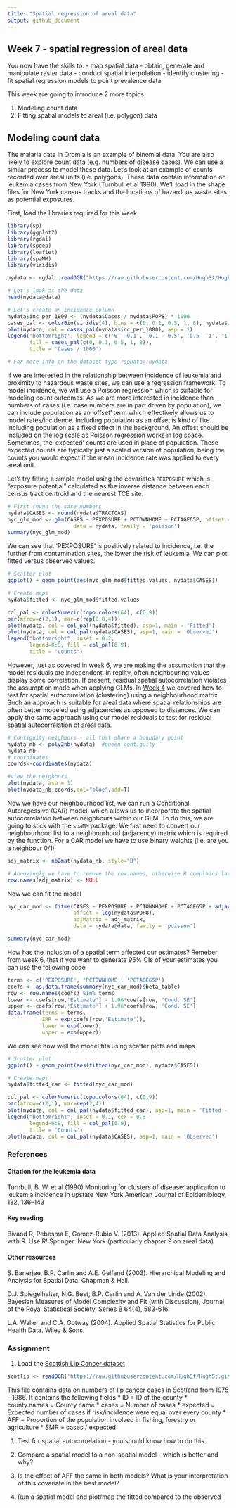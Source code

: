 ```yaml
---
title: "Spatial regression of areal data"
output: github_document
---
```

## Week 7 - spatial regression of areal data

You now have the skills to:
- map spatial data
- obtain, generate and manipulate raster data
- conduct spatial interpolation
- identify clustering
- fit spatial regression models to point prevalence data

This week are going to introduce 2 more topics. 

1) Modeling count data
2) Fitting spatial models to areal (i.e. polygon) data

## Modeling count data

The malaria data in Oromia is an example of binomial data. You are also likely to explore count data (e.g. numbers of disease cases). We can use a similar process to model these data. Let's look at an example of counts recorded over areal units (i.e. polygons). These data contain information on leukemia cases from New York (Turnbull et al 1990). We’ll load in the shape files for New York census tracks and the locations of hazardous waste sites as potential exposures. 

First, load the libraries required for this week
```r
library(sp)
library(ggplot2)
library(rgdal)
library(spdep)
library(leaflet)
library(spaMM)
library(viridis)
```


```r
nydata <- rgdal::readOGR("https://raw.githubusercontent.com/HughSt/HughSt.github.io/master/course_materials/week7/Lab_files/nydata.geojson")

# Let's look at the data
head(nydata@data)

# Let's create an incidence column
nydata$inc_per_1000 <- (nydata$Cases / nydata$POP8) * 1000
cases_pal <- colorBin(viridis(4), bins = c(0, 0.1, 0.5, 1, 8), nydata$inc_per_1000)
plot(nydata, col = cases_pal(nydata$inc_per_1000), asp = 1)
legend('bottomright', legend = c('0 - 0.1', '0.1 - 0.5', '0.5 - 1', '1 - 8'),
       fill = cases_pal(c(0, 0.1, 0.5, 1, 8)),
       title = 'Cases / 1000')

# For more info on the dataset type ?spData::nydata
```

If we are interested in the relationship between incidence of leukemia and proximity to hazardous waste sites, we can use a regression framework. To model incidence, we will use a Poisson regression which is suitable for modeling count outcomes. As we are more interested in incidence than numbers of cases (i.e. case numbers are in part driven by population), we can include population as an 'offset' term which effectively allows us to model rates/incidence. Including population as an offset is kind of like including population as a fixed effect in the background. An offest should be included on the log scale as Poisson regression works in log space. Sometimes, the 'expected' counts are used in place of population. These expected counts are typically just a scaled version of population, being the counts you would expect if the mean incidence rate was applied to every areal unit.  

Let's try fitting a simple model using the covariates `PEXPOSURE` which is "exposure potential" calculated as the inverse distance between each census tract centroid and the nearest TCE site.

```r
# First round the case numbers
nydata$CASES <- round(nydata$TRACTCAS)
nyc_glm_mod <- glm(CASES ~ PEXPOSURE + PCTOWNHOME + PCTAGE65P, offset = log(POP8), 
                     data = nydata, family = 'poisson')
summary(nyc_glm_mod)
```

We can see that 'PEXPOSURE' is positively related to incidence, i.e. the further from contamination sites, the lower the risk of leukemia. We can plot fitted versus observed values.

```r
# Scatter plot
ggplot() + geom_point(aes(nyc_glm_mod$fitted.values, nydata$CASES))

# Create maps
nydata$fitted <- nyc_glm_mod$fitted.values

col_pal <- colorNumeric(topo.colors(64), c(0,9))
par(mfrow=c(2,1), mar=c(rep(0.8,4)))
plot(nydata, col = col_pal(nydata$fitted), asp=1, main = 'Fitted')
plot(nydata, col = col_pal(nydata$CASES), asp=1, main = 'Observed')
legend("bottomright", inset = 0.2,
       legend=0:9, fill = col_pal(0:9),
       title = 'Counts')
```


However, just as covered in week 6, we are making the assumption that the model residuals are independent. In reality, often neighbouring values display some correlation. If present, residual spatial autocorrelation violates the assumption made when applying GLMs. In [Week 4]() we covered how to test for spatial autocorrelation (clustering) using a neighbourhood matrix. Such an approach is suitable for areal data where spatial relationships are often better modeled using adjacencies as opposed to distances. We can apply the same approach using our model residuals to test for residual spatial autocorrelation of areal data.

```r
# Contiguity neighbors - all that share a boundary point
nydata_nb <- poly2nb(nydata)  #queen contiguity
nydata_nb
# coordinates
coords<-coordinates(nydata)

#view the neighbors
plot(nydata, asp = 1)
plot(nydata_nb,coords,col="blue",add=T)
```

Now we have our neighbourhood list, we can run a Conditional Autoregessive (CAR) model, which allows us to incorporate the spatial autocorrelation between neighbours within our GLM. To do this, we are going to stick with the `spaMM` package. We first need to convert our neighbourhood list to a neighbourhood (adjacency) matrix which is required by the function. For a CAR model we have to use binary weights (i.e. are you a neighbour 0/1)

```r
adj_matrix <- nb2mat(nydata_nb, style="B")

# Annoyingly we have to remove the row.names, otherwise R complains later
row.names(adj_matrix) <- NULL
```

Now we can fit the model
```r
nyc_car_mod <- fitme(CASES ~ PEXPOSURE + PCTOWNHOME + PCTAGE65P + adjacency(1|AREAKEY), 
                     offset = log(nydata$POP8),
                     adjMatrix = adj_matrix,
                     data = nydata@data, family = 'poisson')

summary(nyc_car_mod)
```
How has the inclusion of a spatial term affected our estimates? Remeber from week 6, that if you want to generate 95% CIs of your estimates you can use the following code

```r
terms <- c('PEXPOSURE', 'PCTOWNHOME', 'PCTAGE65P')
coefs <- as.data.frame(summary(nyc_car_mod)$beta_table)
row <- row.names(coefs) %in% terms
lower <- coefs[row,'Estimate'] - 1.96*coefs[row, 'Cond. SE']
upper <- coefs[row,'Estimate'] + 1.96*coefs[row, 'Cond. SE']
data.frame(terms = terms,
           IRR = exp(coefs[row,'Estimate']),
           lower = exp(lower),
           upper = exp(upper))
```

We can see how well the model fits using scatter plots and maps
```r
# Scatter plot
ggplot() + geom_point(aes(fitted(nyc_car_mod), nydata$CASES))

# Create maps
nydata$fitted_car <- fitted(nyc_car_mod)

col_pal <- colorNumeric(topo.colors(64), c(0,9))
par(mfrow=c(2,1), mar=rep(2,4))
plot(nydata, col = col_pal(nydata$fitted_car), asp=1, main = 'Fitted - CAR')
legend("bottomright", inset = 0.1, cex = 0.8,
       legend=0:9, fill = col_pal(0:9),
       title = 'Counts')
plot(nydata, col = col_pal(nydata$CASES), asp=1, main = 'Observed')

```

### References
#### Citation for the leukemia data

Turnbull, B. W. et al (1990) Monitoring for clusters of disease:
application to leukemia incidence in upstate New York American Journal
of Epidemiology, 132, 136–143

#### Key reading
Bivand R, Pebesma E, Gomez-Rubio V. (2013). Applied Spatial Data Analysis with R. Use R! Springer: New York (particularly chapter 9 on areal data)

#### Other resources

S. Banerjee, B.P. Carlin and A.E. Gelfand (2003). Hierarchical Modeling and Analysis for Spatial Data. Chapman & Hall.

D.J. Spiegelhalter, N.G. Best, B.P. Carlin and A. Van der Linde (2002). Bayesian Measures of Model Complexity and Fit (with Discussion), Journal of the Royal Statistical Society, Series B 64(4), 583-616.

L.A. Waller and C.A. Gotway (2004). Applied Spatial Statistics for Public Health Data. Wiley & Sons.


### Assignment
1.  Load the [Scottish Lip Cancer dataset](https://raw.githubusercontent.com/HughSt/HughSt.github.io/master/course_materials/week7/assignment/scotlip.geojson)
```r
scotlip <- readOGR('https://raw.githubusercontent.com/HughSt/HughSt.github.io/master/course_materials/week7/assignment/scotlip.geojson')
```

This file contains data on numbers of lip cancer cases in Scotland from 1975 - 1986. It contains the following fields 
* ID = ID of the county
* county.names = County name
* cases = Number of cases
* expected = Expected number of cases if risk/incidence were equal over every county
* AFF = Proportion of the population involved in fishing, forestry or agriculture
* SMR = cases / expected


1.  Test for spatial autocorrelation - you should know how to do this

2.  Compare a spatial model to a non-spatial model - which is better and why?

3.  Is the effect of AFF the same in both models? What is your interpretation of this covariate in the best model?

4.  Run a spatial model and plot/map the fitted compared to the observed